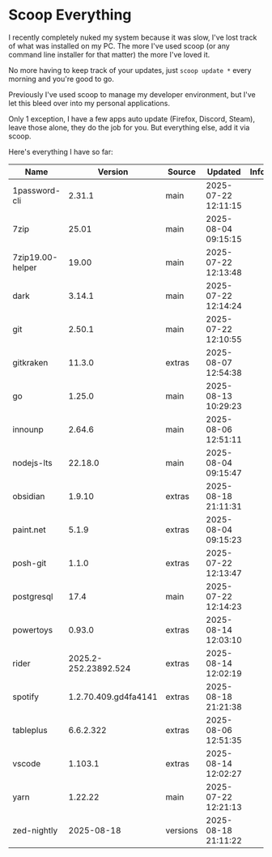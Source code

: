 # Scoop Everything

I recently completely nuked my system because it was slow, I've lost track of what was installed on my PC. The more I've used scoop (or any command line installer for that matter) the more I've loved it.

No more having to keep track of your updates, just `scoop update *` every morning and you're good to go.

Previously I've used scoop to manage my developer environment, but I've let this bleed over into my personal applications.

Only 1 exception, I have a few apps auto update (Firefox, Discord, Steam), leave those alone, they do the job for you. But everything else, add it via scoop.

Here's everything I have so far:

| Name             | Version              | Source   | Updated             | Info |
| ---------------- | -------------------- | -------- | ------------------- | ---- |
| 1password-cli    | 2.31.1               | main     | 2025-07-22 12:11:15 |      |
| 7zip             | 25.01                | main     | 2025-08-04 09:15:15 |      |
| 7zip19.00-helper | 19.00                | main     | 2025-07-22 12:13:48 |      |
| dark             | 3.14.1               | main     | 2025-07-22 12:14:24 |      |
| git              | 2.50.1               | main     | 2025-07-22 12:10:55 |      |
| gitkraken        | 11.3.0               | extras   | 2025-08-07 12:54:38 |      |
| go               | 1.25.0               | main     | 2025-08-13 10:29:23 |      |
| innounp          | 2.64.6               | main     | 2025-08-06 12:51:11 |      |
| nodejs-lts       | 22.18.0              | main     | 2025-08-04 09:15:47 |      |
| obsidian         | 1.9.10               | extras   | 2025-08-18 21:11:31 |      |
| paint.net        | 5.1.9                | extras   | 2025-08-04 09:15:23 |      |
| posh-git         | 1.1.0                | extras   | 2025-07-22 12:13:47 |      |
| postgresql       | 17.4                 | main     | 2025-07-22 12:14:23 |      |
| powertoys        | 0.93.0               | extras   | 2025-08-14 12:03:10 |      |
| rider            | 2025.2-252.23892.524 | extras   | 2025-08-14 12:02:19 |      |
| spotify          | 1.2.70.409.gd4fa4141 | extras   | 2025-08-18 21:21:38 |      |
| tableplus        | 6.6.2.322            | extras   | 2025-08-06 12:51:35 |      |
| vscode           | 1.103.1              | extras   | 2025-08-14 12:02:27 |      |
| yarn             | 1.22.22              | main     | 2025-07-22 12:21:13 |      |
| zed-nightly      | 2025-08-18           | versions | 2025-08-18 21:11:22 |      |
